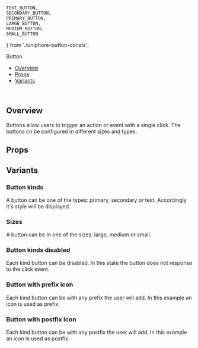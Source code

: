     TEXT_BUTTON, 
    SECONDARY_BUTTON, 
    PRIMARY_BUTTON, 
    LARGE_BUTTON,
    MEDIUM_BUTTON,
    SMALL_BUTTON
} from './uniphore-button-consts';

<Meta of={ButtonStories} />

<ComponentName>Button</ComponentName>
<br/>

- [Overview](#overview)
- [Props](#props)
- [Variants](#variants)
<br/>

## Overview

Buttons allow users to trigger an action or event with a single click.
The buttons cn be configured in different sizes and types.

<Canvas of={ButtonStories.PrimaryButton} />

## Props
<Controls of={ButtonStories.PrimaryButton} />

## Variants

### Button kinds

A button can be one of the types: primary, secondary or text. Accordingly it's style will be displayed.

<Canvas of={ButtonStories.ButtonTypes} />

### Sizes

A button can be in one of the sizes: large, medium or small.

<Canvas of={ButtonStories.ButtonSizes} />

### Button kinds disabled

Each kind button can be disabled. In this state the button does not response to the click event.

<Canvas of={ButtonStories.ButtonKindsDisabled} />

### Button with prefix icon

Each kind button can be with any prefix the user will add. In this example an icon is used as prefix.

<Canvas of={ButtonStories.ButtonWithPrefix} />

### Button with postfix icon

Each kind button can be with any postfix the user will add. In this example an icon is used as postfix.

<Canvas of={ButtonStories.ButtonWithPostfix} />